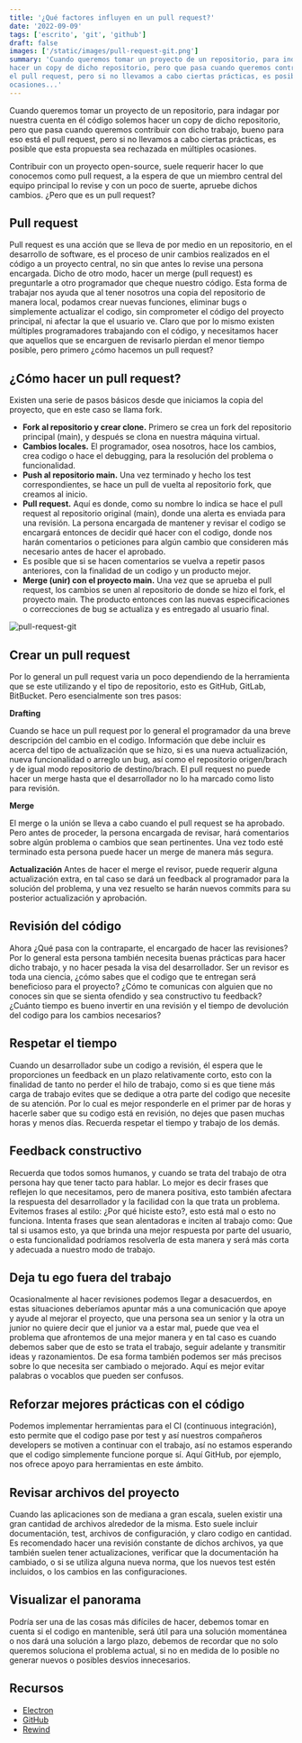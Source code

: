 ```yaml
---
title: '¿Qué factores influyen en un pull request?'
date: '2022-09-09'
tags: ['escrito', 'git', 'github']
draft: false
images: ['/static/images/pull-request-git.png']
summary: 'Cuando queremos tomar un proyecto de un repositorio, para indagar por nuestra cuenta en él código solemos 
hacer un copy de dicho repositorio, pero que pasa cuando queremos contruibir con dicho trabajo, bueno para eso esta 
el pull request, pero si no llevamos a cabo ciertas prácticas, es posible que esta propuesta sea rechazada en multiples
ocasiones...'
---
```


Cuando queremos tomar un proyecto de un repositorio, para indagar por nuestra cuenta en él código solemos hacer un copy de dicho repositorio, pero que pasa cuando queremos contribuir con dicho trabajo, bueno para eso está el pull request, pero si no llevamos a cabo ciertas prácticas, es posible que esta propuesta sea rechazada en múltiples ocasiones.

Contribuir con un proyecto open-source, suele requerir hacer lo que conocemos como pull request, a la espera de que un miembro central del equipo principal lo revise y con un poco de suerte, apruebe dichos cambios. ¿Pero que es un pull request?

## Pull request

Pull request es una acción que se lleva de por medio en un repositorio, en el desarrollo de software, es el proceso de unir cambios realizados en el código a un proyecto central, no sin que antes lo revise una persona encargada. Dicho de otro modo, hacer un merge (pull request) es preguntarle a otro programador que cheque nuestro código.
Esta forma de trabajar nos ayuda que al tener nosotros una copia del repositorio de manera local, podamos crear nuevas funciones, eliminar bugs o simplemente actualizar el codigo, sin comprometer el código del proyecto principal, ni afectar la que el usuario ve. Claro que por lo mismo existen múltiples programadores trabajando con el código, y necesitamos hacer que aquellos que se encarguen de revisarlo pierdan el menor tiempo posible, pero primero ¿cómo hacemos un pull request?

## ¿Cómo hacer un pull request?

Existen una serie de pasos básicos desde que iniciamos la copia del proyecto, que en este caso se llama fork.

- **Fork al repositorio y crear clone.** Primero se crea un fork del repositorio principal (main), y después se clona en nuestra máquina virtual.
- **Cambios locales.** El programador, osea nosotros, hace los cambios, crea codigo o hace el debugging, para la resolución del problema o funcionalidad.
- **Push al repositorio main.** Una vez terminado y hecho los test correspondientes, se hace un pull de vuelta al repositorio fork, que creamos al inicio.
- **Pull request.** Aquí es donde, como su nombre lo indica se hace el pull request al repositorio original (main), donde una alerta es enviada para una revisión. La persona encargada de mantener y revisar el codigo se encargará entonces de decidir qué hacer con el codigo, donde nos harán comentarios o peticiones para algún cambio que consideren más necesario antes de hacer el aprobado.
- Es posible que si se hacen comentarios se vuelva a repetir pasos anteriores, con la finalidad de un codigo y un producto mejor.
- **Merge (unir) con el proyecto main.** Una vez que se aprueba el pull request, los cambios se unen al repositorio de donde se hizo el fork, el proyecto main. The producto entonces con las nuevas especificaciones o correcciones de bug se actualiza y es entregado al usuario final.

![pull-request-git](/static/images/pull-request-git.png)

## Crear un pull request

Por lo general un pull request varia un poco dependiendo de la herramienta que se este utilizando y el tipo de repositorio, esto es GitHub, GitLab, BitBucket. Pero esencialmente son tres pasos:

**Drafting**

Cuando se hace un pull request por lo general el programador da una breve descripción del cambio en el codigo. Información que debe incluir es acerca del tipo de actualización que se hizo, si es una nueva actualización, nueva funcionalidad o arreglo un bug, así como el repositorio origen/brach y de igual modo repositorio de destino/brach.
El pull request no puede hacer un merge hasta que el desarrollador no lo ha marcado como listo para revisión.

**Merge**

El merge o la unión se lleva a cabo cuando el pull request se ha aprobado. Pero antes de proceder, la persona encargada de revisar, hará comentarios sobre algún problema o cambios que sean pertinentes. Una vez todo esté terminado esta persona puede hacer un merge de manera más segura.

**Actualización**
Antes de hacer el merge el revisor, puede requerir alguna actualización extra, en tal caso se dará un feedback al programador para la solución del problema, y una vez resuelto se harán nuevos commits para su posterior actualización y aprobación.

## Revisión del código

Ahora ¿Qué pasa con la contraparte, el encargado de hacer las revisiones? Por lo general esta persona también necesita buenas prácticas para hacer dicho trabajo, y no hacer pesada la visa del desarrollador. Ser un revisor es toda una ciencia, ¿cómo sabes que el codigo que te entregan será beneficioso para el proyecto? ¿Cómo te comunicas con alguien que no conoces sin que se sienta ofendido y sea constructivo
tu feedback? ¿Cuánto tiempo es bueno invertir en una revisión y el tiempo de devolución del codigo para los cambios necesarios?

## Respetar el tiempo

Cuando un desarrollador sube un codigo a revisión, él espera que le proporciones un feedback en un plazo relativamente corto, esto con la finalidad de tanto no perder el hilo de trabajo, como si es que tiene más carga de trabajo evites que se dedique a otra parte del codigo que necesite de su atención. Por lo cual es mejor responderle en el primer par de horas y hacerle saber que su codigo está en revisión, no dejes que pasen muchas horas y menos días.
Recuerda respetar el tiempo y trabajo de los demás.

## Feedback constructivo

Recuerda que todos somos humanos, y cuando se trata del trabajo de otra persona hay que tener tacto para hablar. Lo mejor es decir frases que reflejen lo que necesitamos, pero de manera positiva, esto también afectara la respuesta del desarrollador y la facilidad con la que trata un problema. Evitemos frases al estilo: ¿Por qué hiciste esto?, esto está mal o esto no funciona.
Intenta frases que sean alentadoras e inciten al trabajo como: Que tal si usamos esto, ya que brinda una mejor respuesta por parte del usuario, o esta funcionalidad podríamos resolverla de esta manera y será más corta y adecuada a nuestro modo de trabajo.

## Deja tu ego fuera del trabajo

Ocasionalmente al hacer revisiones podemos llegar a desacuerdos, en estas situaciones deberíamos apuntar más a una comunicación que apoye y ayude al mejorar el proyecto, que una persona sea un senior y la otra un junior no quiere decir que el junior va a estar mal, puede que vea el problema que afrontemos de una mejor manera y en tal caso es cuando debemos saber que de esto se trata el trabajo, seguir adelante y transmitir ideas y razonamientos. De esa forma también podemos ser más precisos sobre lo que necesita ser cambiado o mejorado.
Aquí es mejor evitar palabras o vocablos que pueden ser confusos.

## Reforzar mejores prácticas con el código

Podemos implementar herramientas para el CI (continuous integración), esto permite que el codigo pase por test y así nuestros compañeros developers se motiven a continuar con el trabajo, así no estamos esperando que el codigo simplemente funcione porque sí. Aquí GitHub, por ejemplo, nos ofrece apoyo para herramientas en este ámbito.

## Revisar archivos del proyecto

Cuando las aplicaciones son de mediana a gran escala, suelen existir una gran cantidad de archivos alrededor de la misma. Esto suele incluir documentación, test, archivos de configuración, y claro codigo en cantidad. Es recomendado hacer una revisión constante de dichos archivos, ya que también suelen tener actualizaciones, verificar que la documentación ha cambiado, o si se utiliza alguna nueva norma, que los nuevos test estén incluidos, o los cambios en las configuraciones.

## Visualizar el panorama

Podría ser una de las cosas más difíciles de hacer, debemos tomar en cuenta si el codigo en mantenible, será útil para una solución momentánea o nos dará una solución a largo plazo, debemos de recordar que no solo queremos soluciona el problema actual, si no en medida de lo posible no generar nuevos o posibles desvíos innecesarios.

## Recursos

- [Electron](https://www.electronjs.org/es/docs/latest/development/pull-requests)
- [GitHub](https://docs.github.com/en/pull-requests/collaborating-with-pull-requests/proposing-changes-to-your-work-with-pull-requests/about-pull-requests)
- [Rewind](https://rewind.com/blog/best-practices-for-reviewing-pull-requests-in-github/)
